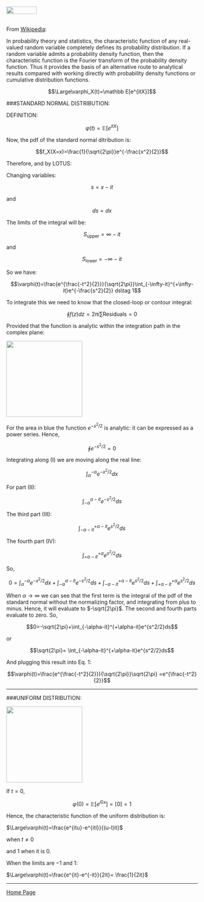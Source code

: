 <br>
<a href="http://rinterested.github.io/statistics/index.html">
<img HEIGHT="20" WIDTH="80" src="https://cloud.githubusercontent.com/assets/9312897/10556783/a27a26fa-745c-11e5-9b1a-2d5bd737387a.PNG"></a>
<br><br>


From [Wikipedia](https://en.wikipedia.org/wiki/Characteristic_function_(probability_theory)):

In probability theory and statistics, the characteristic function of any real-valued random variable completely defines its probability distribution. If a random variable admits a probability density function, then the characteristic function is the Fourier transform of the probability density function. Thus it provides the basis of an alternative route to analytical results compared with working directly with probability density functions or cumulative distribution functions. 


$$\Large\varphi_X(t)=\mathbb E[e^{itX}]$$


###STANDARD NORMAL DISTRIBUTION:
<br>

DEFINITION:

$$\varphi(t) = \mathbb E[e^{itX}]$$

Now, the pdf of the standard normal ditribution is:

$$f_X(X=x)=\frac{1}{\sqrt{2\pi}}e^{-\frac{x^2}{2}}$$

Therefore, and by LOTUS:

\begin{align}\Large \varphi(t) &= \mathbb E[e^itX]\\
&= \int_{-\infty}^{+\infty} e^{itX} \frac{1}{\sqrt{2\pi}}e^{-\frac{x^2}{2}} dx\\
&=\int_{-\infty}^{+\infty} \color{blue}{\frac{e^{\frac{-t^2}{2}}}{\sqrt{2\pi}}e^{\frac{t^2}{2}}}e^{itx} e^{-\frac{x^2}{2}} dx\\
&=\frac{e^{\frac{-t^2}{2}}}{\sqrt{2\pi}}\int_{-\infty}^{+\infty}e^{\frac{t^2}{2}}e^{itx} e^{-\frac{x^2}{2}} dx\\
&=\frac{e^{\frac{-t^2}{2}}}{\sqrt{2\pi}}\int_{-\infty}^{+\infty}e^{-\frac{(x-it)^2}{2}} dx\\
\end{align}

Changing variables: 

$$s = x-it$$

and

$$ds = dx$$

The limits of the integral will be:

$$S_{\text{upper}}= \infty - it$$

and

$$S_{\text{lower}}= -\infty - it$$

So we have:

$$\varphi(t)=\frac{e^{\frac{-t^2}{2}}}{\sqrt{2\pi}}\int_{-\infty-it}^{+\infty-it}e^{-\frac{s^2}{2}} ds\tag 1$$

To integrate this we need to know that the closed-loop or contour integral:

$$\oint f(z) dz = 2\pi i \sum \text{Residuals}=0$$

Provided that the function is analytic within the integration path in the complex plane:

<img height="200"  src="https://cloud.githubusercontent.com/assets/9312897/21082449/a65be9f4-bfa9-11e6-9f9c-0854f1cddea9.png">

For the area in blue the function $e^{-s^2/2}$ is analytic: it can be expressed as a power series. Hence,

$$\oint e^{-s^2/2}=0$$

Integrating along (I) we are moving along the real line:

$$\int_{\alpha}^{-\alpha}e^{-x^2/2}dx$$

For part (II):

$$\int_{-\alpha}^{\alpha-it}e^{-s^2/2}ds$$

The third part (III):

$$\int_{-\alpha-it}^{+\alpha-it}e^{s^2/2}ds$$

The fourth part (IV):

$$\int_{+\alpha-it}^{+\alpha}e^{s^2/2}ds$$

So,

$$0= \int_{\alpha}^{-\alpha}e^{-x^2/2}dx + \int_{-\alpha}^{\alpha-it}e^{-s^2/2}ds + \int_{-\alpha-it}^{+\alpha-it}e^{s^2/2}ds + \int_{+\alpha-it}^{+\alpha}e^{s^2/2}ds$$ 

When $\alpha \to \infty$ we can see that the first term is the integral of the pdf of the standard normal without the normalizing factor, and integrating from plus to minus. Hence, it will evaluate to $-\sqrt{2\pi}$. The second and fourth parts evaluate to zero. So,

$$0=-\sqrt{2\pi}+\int_{-\alpha-it}^{+\alpha-it}e^{s^2/2}ds$$

or

$$\sqrt{2\pi}= \int_{-\alpha-it}^{+\alpha-it}e^{s^2/2}ds$$

And plugging this result into Eq. 1:

$$\varphi(t)=\frac{e^{\frac{-t^2}{2}}}{\sqrt{2\pi}}\sqrt{2\pi} =e^{\frac{-t^2}{2}}$$

---

###UNIFORM DISTRIBUTION:


<img height="200"  src="https://cloud.githubusercontent.com/assets/9312897/21082647/ca2d7f42-bfad-11e6-97b3-065b0635fde1.png">


If $t=0$,

$$\varphi(0)=\mathbb E[e^{i0x}]=\mathbb [0]=1$$

Hence, the characteristic function of the uniform distribution is:

$\Large\varphi(t)=\frac{e^{itu}-e^{itl}}{(u-l)it}$

when $t\neq 0$

and $1$ when it is $0.$

When the limits are $-1$ and $1$:

$\Large\varphi(t)=\frac{e^{it}-e^{-it}}{2it}= \frac{1}{2it}$

---

<a href="http://rinterested.github.io/statistics/index.html">Home Page</a>
